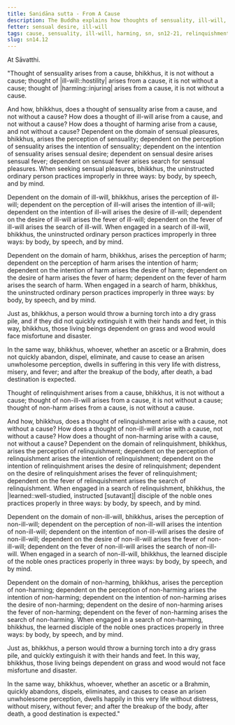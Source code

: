 ```yaml
---
title: Sanidāna sutta - From A Cause
description: The Buddha explains how thoughts of sensuality, ill-will, and harming arise from a cause and how to abandon them.
fetter: sensual desire, ill-will
tags: cause, sensuality, ill-will, harming, sn, sn12-21, relinquishment, good-will, non-harming
slug: sn14.12
---
```


At Sāvatthi.

"Thought of sensuality arises from a cause, bhikkhus, it is not without a cause; thought of |ill-will::hostility| arises from a cause, it is not without a cause; thought of |harming::injuring| arises from a cause, it is not without a cause.

And how, bhikkhus, does a thought of sensuality arise from a cause, and not without a cause? How does a thought of ill-will arise from a cause, and not without a cause? How does a thought of harming arise from a cause, and not without a cause? Dependent on the domain of sensual pleasures, bhikkhus, arises the perception of sensuality; dependent on the perception of sensuality arises the intention of sensuality; dependent on the intention of sensuality arises sensual desire; dependent on sensual desire arises sensual fever; dependent on sensual fever arises search for sensual pleasures. When seeking sensual pleasures, bhikkhus, the uninstructed ordinary person practices improperly in three ways: by body, by speech, and by mind.

Dependent on the domain of ill-will, bhikkhus, arises the perception of ill-will; dependent on the perception of ill-will arises the intention of ill-will; dependent on the intention of ill-will arises the desire of ill-will; dependent on the desire of ill-will arises the fever of ill-will; dependent on the fever of ill-will arises the search of ill-will. When engaged in a search of ill-will, bhikkhus, the uninstructed ordinary person practices improperly in three ways: by body, by speech, and by mind.

Dependent on the domain of harm, bhikkhus, arises the perception of harm; dependent on the perception of harm arises the intention of harm; dependent on the intention of harm arises the desire of harm; dependent on the desire of harm arises the fever of harm; dependent on the fever of harm arises the search of harm. When engaged in a search of harm, bhikkhus, the uninstructed ordinary person practices improperly in three ways: by body, by speech, and by mind.

Just as, bhikkhus, a person would throw a burning torch into a dry grass pile, and if they did not quickly extinguish it with their hands and feet, in this way, bhikkhus, those living beings dependent on grass and wood would face misfortune and disaster.

In the same way, bhikkhus, whoever, whether an ascetic or a Brahmin, does not quickly abandon, dispel, eliminate, and cause to cease an arisen unwholesome perception, dwells in suffering in this very life with distress, misery, and fever; and after the breakup of the body, after death, a bad destination is expected.

Thought of relinquishment arises from a cause, bhikkhus, it is not without a cause; thought of non-ill-will arises from a cause, it is not without a cause; thought of non-harm arises from a cause, is not without a cause.

And how, bhikkhus, does a thought of relinquishment arise with a cause, not without a cause? How does a thought of non-ill-will arise with a cause, not without a cause? How does a thought of non-harming arise with a cause, not without a cause? Dependent on the domain of relinquishment, bhikkhus, arises the perception of relinquishment; dependent on the perception of relinquishment arises the intention of relinquishment; dependent on the intention of relinquishment arises the desire of relinquishment; dependent on the desire of relinquishment arises the fever of relinquishment; dependent on the fever of relinquishment arises the search of relinquishment. When engaged in a search of relinquishment, bhikkhus, the |learned::well-studied, instructed [sutavant]| disciple of the noble ones practices properly in three ways: by body, by speech, and by mind.

Dependent on the domain of non-ill-will, bhikkhus, arises the perception of non-ill-will; dependent on the perception of non-ill-will arises the intention of non-ill-will; dependent on the intention of non-ill-will arises the desire of non-ill-will; dependent on the desire of non-ill-will arises the fever of non-ill-will; dependent on the fever of non-ill-will arises the search of non-ill-will. When engaged in a search of non-ill-will, bhikkhus, the learned disciple of the noble ones practices properly in three ways: by body, by speech, and by mind.

Dependent on the domain of non-harming, bhikkhus, arises the perception of non-harming; dependent on the perception of non-harming arises the intention of non-harming; dependent on the intention of non-harming arises the desire of non-harming; dependent on the desire of non-harming arises the fever of non-harming; dependent on the fever of non-harming arises the search of non-harming. When engaged in a search of non-harming, bhikkhus, the learned disciple of the noble ones practices properly in three ways: by body, by speech, and by mind.

Just as, bhikkhus, a person would throw a burning torch into a dry grass pile, and quickly extinguish it with their hands and feet. In this way, bhikkhus, those living beings dependent on grass and wood would not face misfortune and disaster.

In the same way, bhikkhus, whoever, whether an ascetic or a Brahmin, quickly abandons, dispels, eliminates, and causes to cease an arisen unwholesome perception, dwells happily in this very life without distress, without misery, without fever; and after the breakup of the body, after death, a good destination is expected."